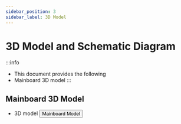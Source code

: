 ```yaml
---
sidebar_position: 3
sidebar_label: 3D Model
---
```


# 3D Model and Schematic Diagram

:::info
* This document provides the following
* Mainboard 3D model
:::

## Mainboard 3D Model

* 3D model
    <Button variant="contained" disableElevation href="https://cdn.mellow.klipper.cn/STEP/CANBUS.zip">Mainboard Model</Button>